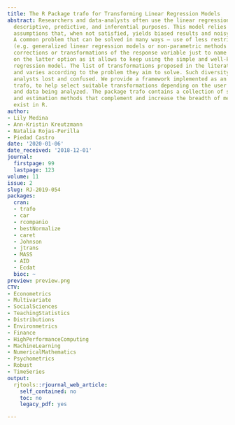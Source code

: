 ```yaml
---
title: The R Package trafo for Transforming Linear Regression Models
abstract: Researchers and data-analysts often use the linear regression model for
  descriptive, predictive, and inferential purposes. This model relies on a set of
  assumptions that, when not satisfied, yields biased results and noisy estimates.
  A common problem that can be solved in many ways – use of less restrictive methods
  (e.g. generalized linear regression models or non-parametric methods ), variance
  corrections or transformations of the response variable just to name a few. We focus
  on the latter option as it allows to keep using the simple and well-known linear
  regression model. The list of transformations proposed in the literature is long
  and varies according to the problem they aim to solve. Such diversity can leave
  analysts lost and confused. We provide a framework implemented as an R-package,
  trafo, to help select suitable transformations depending on the user requirements
  and data being analyzed. The package trafo contains a collection of selected transformations
  and estimation methods that complement and increase the breadth of methods that
  exist in R.
author:
- Lily Medina
- Ann-Kristin Kreutzmann
- Natalia Rojas-Perilla
- Piedad Castro
date: '2020-01-06'
date_received: '2018-12-01'
journal:
  firstpage: 99
  lastpage: 123
volume: 11
issue: 2
slug: RJ-2019-054
packages:
  cran:
  - trafo
  - car
  - rcompanio
  - bestNormalize
  - caret
  - Johnson
  - jtrans
  - MASS
  - AID
  - Ecdat
  bioc: ~
preview: preview.png
CTV:
- Econometrics
- Multivariate
- SocialSciences
- TeachingStatistics
- Distributions
- Environmetrics
- Finance
- HighPerformanceComputing
- MachineLearning
- NumericalMathematics
- Psychometrics
- Robust
- TimeSeries
output:
  rjtools::rjournal_web_article:
    self_contained: no
    toc: no
    legacy_pdf: yes

---
```

